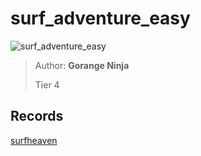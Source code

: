 
# surf_adventure_easy

![surf_adventure_easy](https://raw.githubusercontent.com/Sayt123/SurfMapPics/Maps-and-bonuses/csgo/surf_adventure_easy.jpg)

> Author: **Gorange Ninja**
>
> Tier 4

## Records

[surfheaven](https://surfheaven.eu/map/surf_adventure_easy)
